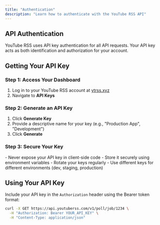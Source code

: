 ```yaml
---
title: "Authentication"
description: "Learn how to authenticate with the YouTube RSS API"
---
```


## API Authentication

YouTube RSS uses API key authentication for all API requests. Your API key acts as both identification and authorization for your account.

## Getting Your API Key

### Step 1: Access Your Dashboard

1. Log in to your YouTube RSS account at [ytrss.xyz](https://ytrss.xyz)
2. Navigate to **API Keys**

### Step 2: Generate an API Key

1. Click **Generate Key**
2. Provide a descriptive name for your key (e.g., "Production App", "Development")
3. Click **Generate**

### Step 3: Secure Your Key

<Warning>
    - Never expose your API key in client-side code - Store it securely using
    environment variables - Rotate your keys regularly - Use different keys for
    different environments (dev, staging, production)
</Warning>

## Using Your API Key

Include your API key in the `Authorization` header using the Bearer token format:

```bash
curl -X GET https://api.youtuberss.com/v1/poll/job/1234 \
  -H "Authorization: Bearer YOUR_API_KEY" \
  -H "Content-Type: application/json"
```
